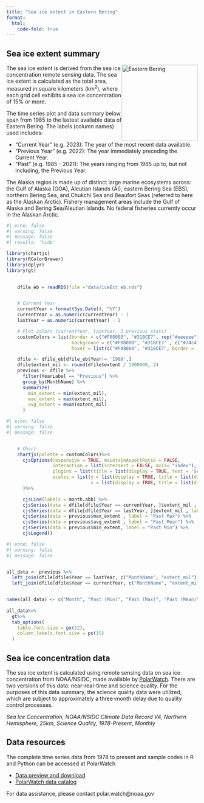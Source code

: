 ```yaml
---
title: "Sea ice extent in Eastern Bering"
format: 
  html:
    code-fold: true
---
```


## Sea ice extent summary

<img src="img/ebering.png" alt="Eastern Bering" style="float: right; width: 200px;"/>

The sea ice extent is derived from the sea ice concentration remote sensing data. The sea ice extent is calculated as the total area, measured in square kilometers (km<sup>2</sup>), where each grid cell exhibits a sea ice concentration of 15% or more.

The time series plot and data summary below span from 1985 to the lastest available data of Eastern Bering. The labels (column names) used includes:

-   "Current Year" (e.g. 2023): The year of the most recent data available.
-   "Previous Year" (e.g. 2022): The year immediately preceding the Current Year.
-   "Past" (e.g. 1985 - 2021): The years ranging from 1985 up to, but not including, the Previous Year.

The Alaska region is made up of distinct large marine ecosystems across: the Gulf of Alaska (GOA), Aleutian Islands (AI), eastern Bering Sea (EBS), northern Bering Sea, and Chukchi Sea and Beaufort Seas (referred to here as the Alaskan Arctic). Fishery management areas include the Gulf of Alaska and Bering Sea/Aleutian Islands. No federal fisheries currently occur in the Alaskan Arctic.

```r
#| echo: false
#| warning: false
#| message: false
#| results: 'hide'

library(chartjs)
library(RColorBrewer)
library(dplyr)
library(gt)

 
    dfile_eb = readRDS(file ="data/iceExt_eb.rds")


    # Current Year
    currentYear = format(Sys.Date(), "%Y")
    currentYear = as.numeric(currentYear) - 1
    lastYear = as.numeric(currentYear) - 1

    # Plot colors (currentYear, lastYear, 3 previous stats)
    customColors = list(border = c("#F08080", "#318CE7", rep("#eeeeee", 3)),
                        background = c("#F08080", "#318CE7" , c("#74c476", "#bae4b3", "#edf8e9")),
                        hover = list(c("#F08080", "#318CE7", border =  c("#74c476", "#bae4b3", "#edf8e9"))))

    dfile <- dfile_eb[dfile_eb$Year!= '1988',]
    dfile$extent_mil <- round(dfile$extent / 1000000, 2)
    previous <- dfile %>%
      filter(YearLabel == "Previous") %>%
      group_by(MonthName) %>%
      summarize(
        min_extent = min(extent_mil),
        max_extent = max(extent_mil),
        avg_extent = mean(extent_mil)
      )


```

```r
#| echo: false
#| warning: false
#| message: false


    # Chart
    chartjs(palette = customColors)%>%
      cjsOptions(responsive = TRUE, maintainAspectRatio = FALSE,
                 interaction = list(intersect = FALSE, axis= "index"),
                 plugins = list(title = list(display = TRUE, text = 'Sea Ice Extent')),
                 scales = list(y = list(display = TRUE, title = list(display = TRUE, text = 'Millions in KM^2')),
                               x = list(display = TRUE, title = list(display = TRUE, text = 'Month')))
      )%>%

      cjsLine(labels = month.abb) %>%
      cjsSeries(data = dfile[dfile$Year == currentYear, ]$extent_mil , label = currentYear) %>%
      cjsSeries(data = dfile[dfile$Year == lastYear, ]$extent_mil , label = lastYear) %>%
      cjsSeries(data = previous$max_extent , label = "Past Max") %>%
      cjsSeries(data = previous$avg_extent , label = "Past Mean") %>%
      cjsSeries(data = previous$min_extent, label = "Past Min") %>%
      cjsLegend()
```

```r
#| echo: false
#| warning: false
#| message: false


all_data <- previous %>%
  left_join(dfile[dfile$Year == lastYear, c("MonthName", "extent_mil") ], by = "MonthName") %>%
  left_join(dfile[dfile$Year == currentYear, c("MonthName", "extent_mil") ], by = "MonthName") 


names(all_data) <- c("Month", "Past (Min)", "Past (Max)", "Past (Mean)", lastYear, currentYear)
  
all_data%>%
  gt%>%
  tab_options(
    table.font.size = px(12),  
    column_labels.font.size = px(15)  
  )
```

## Sea ice concentration data

The sea ice extent is calculated using remote sensing data on sea ice concentration from NOAA/NSIDC, made available by [PolarWatch](https://polarwatch.noaa.gov/). There are two versions of this data: near-real-time and science quality. For the purposes of this data summary, the science quality data were utilized, which are subject to approximately a three-month delay due to quality control processes.

*Sea Ice Concentration, NOAA/NSIDC Climate Data Record V4, Northern Hemisphere, 25km, Science Quality, 1978-Present, Monthly*

## Data resources

The complete time series data from 1978 to present and sample codes in R and Python can be accessed at PolarWatch

-   [Data preview and download](https://polarwatch.noaa.gov/catalog/ice-sq-nh-nsidc-cdr-v4/preview/?dataset=monthly&var=cdr_seaice_conc_monthly&time_min=2023-09-01T00:00:00Z&time_max=2023-09-01T00:00:00Z&proj=epsg3413&colorBar=KT_ice,,,0,1,)
-   [PolarWatch data catalog](https://polarwatch.noaa.gov/catalog)

For data assistance, please contact polar.watch\@noaa.gov
